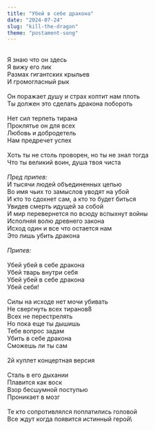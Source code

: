 ```yaml
---
title: "Убей в себе дракона"
date: "2024-07-24"
slug: "kill-the-dragon"
theme: "postament-song"
---
```



\
Я знаю что он здесь\
Я вижу его лик\
Размах гигантских крыльев\
И громогласный рык\
\
Он поражает душу и страх коптит нам плоть\
Ты должен это сделать дракона побороть\
\
Нет сил терпеть тирана\
Проклятье он для всех\
Любовь и добродетель\
Нам предречет успех\
\
Хоть ты не столь проворен, но ты не знал тогда\
Что ты великий воин, душа твоя чиста\
\
*Пред припев:*\
И тысячи людей объединенных цепью\
Во имя чьих то замыслов уводят на убой\
И кто то сдохнет сам, а кто то будет биться\
Увидев смерть идущей за собой\
И мир перевернется по всюду вспыхнут войны\
Исполняя волю древнего закона\
Исход один и все что остается нам\
Это лишь убить дракона\
\
*Припев:*\
\
Убей убей в себе дракона\
Убей тварь внутри себя\
Убей убей в себе дракона\
Убей себя!\
\
Силы на исходе нет мочи убивать\
Не свергнуть всех тиранов8\
Всех не перестрелять\
Но пока еще ты дышишь\
Тебе вопрос задам\
Убить в себе дракона\
Сможешь ли ты сам\
\
2й куплет концертная версия\
\
Сталь в его дыхании\
Плавится как воск\
Взор бесшумной поступью\
Проникает в мозг\
\
Те кто сопротивлялся поплатились головой\
Все ждут когда появится истинный герой\